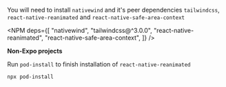
You will need to install `nativewind` and it's peer dependencies `tailwindcss`, `react-native-reanimated` and `react-native-safe-area-context`

<NPM
  deps={[
    "nativewind",
    "tailwindcss@^3.0.0",
    "react-native-reanimated",
    "react-native-safe-area-context",
  ]}
/>

**Non-Expo projects**

Run `pod-install` to finish installation of `react-native-reanimated`

```bash
npx pod-install
```
